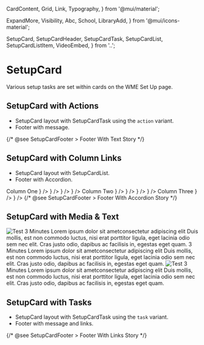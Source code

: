   CardContent,
  Grid,
  Link,
  Typography,
} from '@mui/material';

  ExpandMore,
  Visibility,
  Abc,
  School,
  LibraryAdd,
} from '@mui/icons-material';

  SetupCard,
  SetupCardHeader,
  SetupCardTask,
  SetupCardList,
  SetupCardListItem,
  VideoEmbed,
} from '..';

<Meta title="Setup Cards/SetupCard" component={SetupCard} />

# SetupCard
Various setup tasks are set within cards on the WME Set Up page.

## SetupCard with Actions
- SetupCard layout with SetupCardTask using the `action` variant.
- Footer with message.

<Canvas>
  <Story name="Actions">
    <SetupCard>
      <SetupCardHeader {...header.args} />
      <CardContent>
        <SetupCardTask {...SetupCardTaskStories.action.args} />
        <SetupCardTask {...SetupCardTaskStories.actionDisabled.args} />
      </CardContent>
      {/* @see SetupCardFooter > Footer With Text Story */}
      <SetupCardFooterStories.FooterWithText />
    </SetupCard>
  </Story>
</Canvas>

## SetupCard with Column Links
- SetupCard layout with SetupCardList.
- Footer with Accordion.

<Canvas>
  <Story name="Column Links">
    <SetupCard>
      <SetupCardHeader {...header.args} />
      <CardContent>
        <Grid container rowSpacing={3} columnSpacing={8}>
          <Grid item md={4}>
            <Typography fontWeight={600} mb={2}>Column One</Typography>
            <SetupCardList>
              <SetupCardListItem title="Testing with icon title" href="#testing-link" icon={<Visibility />} />
              <SetupCardListItem title="Testing with icon title" href="#test-two" icon={<Abc />} />
              <SetupCardListItem title="Testing with icon title" href="#test-two" icon={<LibraryAdd />} />
              <SetupCardListItem title="Testing with icon title" href="#test-two" icon={<School />} />
            </SetupCardList>
          </Grid>
          <Grid item md={4}>
            <Typography fontWeight={600} mb={2}>Column Two</Typography>
            <SetupCardList>
              <SetupCardListItem title="Testing with icon title" href="#testing-link" icon={<Visibility />} />
              <SetupCardListItem title="Testing with icon title" href="#test-two" icon={<Abc />} />
              <SetupCardListItem title="Testing with icon title" href="#test-two" icon={<LibraryAdd />} />
              <SetupCardListItem title="Testing with icon title" href="#test-two" icon={<School />} />
            </SetupCardList>
          </Grid>
          <Grid item md={4}>
            <Typography fontWeight={600} mb={2}>Column Three</Typography>
            <SetupCardList>
              <SetupCardListItem title="Testing with icon title" href="#test-two" icon={<LibraryAdd />} />
              <SetupCardListItem title="Testing with icon title" href="#test-two" icon={<School />} />
            </SetupCardList>
          </Grid>
        </Grid>
      </CardContent>
      {/* @see SetupCardFooter > Footer With Accordion Story */}
      <SetupCardFooterStories.FooterWithAccordion />
    </SetupCard>
  </Story>
</Canvas>

## SetupCard with Media & Text

<Canvas>
  <Story name="Media & Text">
    <SetupCard>
      <SetupCardHeader {...header.args} />
      <CardContent>
        <Grid container spacing={{xs: 2, sm: 4, md: 6}} alignItems="center">
          <Grid item xs={12} sm={6}>
            <img
              style={{ width: '100%', height: 'auto', borderRadius: theme.shape.borderRadius }}
              src="https://picsum.photos/684/360"
              alt="Test"
            />
          </Grid>
          <Grid item xs={12} sm={6}>
            <Typography variant="overline">3 Minutes</Typography>
            <Typography variant="h3" mb={1}>
              Lorem ipsum dolor sit ametconsectetur adipiscing elit
            </Typography>
            <Typography variant="caption">
              Duis mollis, est non commodo luctus, nisi erat porttitor
              ligula, eget lacinia odio sem nec elit. Cras justo odio,
              dapibus ac facilisis in, egestas eget quam.
            </Typography>
          </Grid>
        </Grid>
      </CardContent>
    </SetupCard>
    <SetupCard>
      <SetupCardHeader {...header.args} />
      <CardContent>
        <Grid container spacing={{xs: 2, sm: 4, md: 6}} alignItems="center" direction={{xs: 'column-reverse', sm: 'row'}}>
          <Grid item xs={12} sm={6}>
            <Typography variant="overline">3 Minutes</Typography>
            <Typography variant="h3" mb={1}>
              Lorem ipsum dolor sit ametconsectetur adipiscing elit
            </Typography>
            <Typography variant="caption">
              Duis mollis, est non commodo luctus, nisi erat porttitor
              ligula, eget lacinia odio sem nec elit. Cras justo odio,
              dapibus ac facilisis in, egestas eget quam.
            </Typography>
          </Grid>
          <Grid item xs={12} sm={6}>
            <img
              style={{ width: '100%', height: 'auto', borderRadius: theme.shape.borderRadius }}
              src="https://picsum.photos/684/360"
              alt="Test"
            />
          </Grid>
        </Grid>
      </CardContent>
    </SetupCard>
    <SetupCard>
      <SetupCardHeader title="Example Card With Video" />
      <CardContent>
        <Grid container spacing={{xs: 2, sm: 4, md: 6}} alignItems="center">
          <Grid item xs={12} sm={6}>
            <VideoEmbed src="https://www.youtube.com/embed/gF97ZyEB4gg" />
          </Grid>
          <Grid item xs={12} sm={6}>
            <Typography variant="overline">3 Minutes</Typography>
            <Typography variant="h3" mb={1}>
              Lorem ipsum dolor sit ametconsectetur adipiscing elit
            </Typography>
            <Typography variant="caption">
              Duis mollis, est non commodo luctus, nisi erat porttitor
              ligula, eget lacinia odio sem nec elit. Cras justo odio,
              dapibus ac facilisis in, egestas eget quam.
            </Typography>
          </Grid>
        </Grid>
      </CardContent>
    </SetupCard>
  </Story>
</Canvas>

## SetupCard with Tasks
- SetupCard layout with SetupCardTask using the `task` variant.
- Footer with message and links.

<Canvas>
  <Story name="Tasks">
    <SetupCard>
      <SetupCardHeader {...header.args} />
      <CardContent>
        <SetupCardTask {...SetupCardTaskStories.taskDisabled.args} />
        <SetupCardTask {...SetupCardTaskStories.task.args} />
      </CardContent>
      {/* @see SetupCardFooter > Footer With Links Story */}
      <SetupCardFooterStories.FooterWithLinks />
    </SetupCard>
  </Story>
</Canvas>